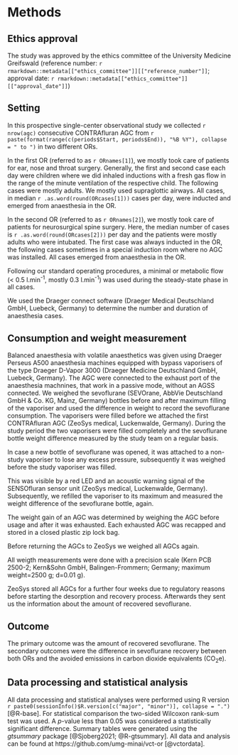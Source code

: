 # Methods

## Ethics approval

The study was approved by the ethics committee of the University Medicine Greifswald
(reference number: `r rmarkdown::metadata[["ethics_committee"]][["reference_number"]]`;
approval date: `r rmarkdown::metadata[["ethics_committee"]][["approval_date"]]`)

## Setting

In this prospective single-center observational study we collected
`r nrow(agc)` consecutive CONTRAfluran AGC from
`r paste(format(range(c(periods$Start, periods$End)), "%B %Y"), collapse = " to ")`
in two different ORs.

In the first OR (referred to as `r ORnames[1]`),
we mostly took care of patients for ear, nose and throat surgery.
Generally, the first and second case each day were children
where we did inhaled inductions with a fresh gas flow in the range of
the minute ventilation of the respective child.
The following cases were mostly adults.
We mostly used supraglottic airways.
All cases, in median `r .as.word(round(ORcases[1]))` cases per day,
were inducted and emerged from anaesthesia in the OR.

In the second OR (referred to as `r ORnames[2]`),
we mostly took care of patients for neurosurgical spine surgery.
Here, the median number of cases is `r .as.word(round(ORcases[2]))` per day
and the patients were mostly adults who were intubated.
The first case was always inducted in the OR,
the following cases sometimes in a special induction room where no AGC was installed.
All cases emerged from anaesthesia in the OR.

Following our standard operating procedures, a minimal or metabolic flow (< 0.5 l.min^-1^, mostly 0.3 l.min^-1^) was used during the steady-state phase in all cases.

We used the Draeger connect software (Draeger Medical Deutschland GmbH, Luebeck, Germany) to determine the number and duration of anaesthesia cases.

## Consumption and weight measurement

Balanced anaesthesia with volatile anaesthetics was given using Draeger Perseus A500 anaesthesia machines equipped with bypass vaporisers of the type Draeger D-Vapor 3000 (Draeger Medicine Deutschland GmbH, Luebeck, Germany).
The AGC were connected to the exhaust port of the anaesthesia machnines, that work in a passive mode, without an AGSS connected.
We weighed the sevoflurane (SEVOrane, AbbVie Deutschland GmbH & Co. KG, Mainz, Germany) bottles before and after maximum filling of the vaporiser and used the difference in weight to record the sevoflurane consumption.
The vaporisers were filled before we attached the first CONTRAfluran AGC (ZeoSys medical, Luckenwalde, Germany).
During the study period the two vaporisers were filled completely and the sevoflurane bottle weight difference measured by the study team on a regular basis.

In case a new bottle of sevoflurane was opened, it was attached to a non-study vaporiser to lose any excess pressure, subsequently it was weighed before the study vaporiser was filled.

This was visible by a red LED and an acoustic warning signal of the SENSOfluran sensor unit (ZeoSys medical, Luckenwalde, Germany).
Subsequently, we refilled the vaporiser to its maximum and measured the weight
difference of the sevoflurane bottle, again.

The weight gain of an AGC was determined by weighing the AGC before usage and after it was exhausted.
Each exhausted AGC was recapped and stored in a closed plastic zip lock bag.

Before returning the AGCs to ZeoSys we weighed all AGCs again.

All weigth measurements were done with a precision scale (Kern PCB 2500-2; Kern&Sohn GmbH, Balingen-Frommern; Germany; maximum weight=2500 g; d=0.01 g).

ZeoSys stored all AGCs for a further four weeks due to regulatory reasons before starting the desorption and recovery process.
Afterwards they sent us the information about the amount of recovered sevoflurane.

## Outcome

The primary outcome was the amount of recovered sevoflurane.
The secondary outcomes were the difference in sevoflurane recovery between both ORs
and the avoided emissions in carbon dioxide equivalents (CO~2~e).

## Data processing and statistical analysis

All data processing and statistical analyses were performed using R version
`r paste0(sessionInfo()$R.version[c("major", "minor")], collapse = ".")`
[@R-base].
For statistical comparison the two-sided Wilcoxon rank-sum test was used.
A *p*-value less than 0.05 was considered a statistically significant difference.
Summary tables were generated using the *gtsummary* package [@Sjoberg2021; @R-gtsummary].
All data and analysis can be found at https://github.com/umg-minai/vct-or [@vctordata].

